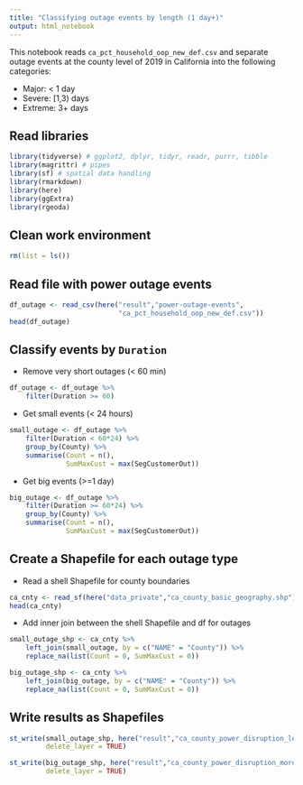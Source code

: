 ```yaml
---
title: "Classifying outage events by length (1 day+)"
output: html_notebook
---
```


This notebook reads `ca_pct_household_oop_new_def.csv` and separate outage events at the county level of 2019 in California into the following categories:

- Major: < 1 day
- Severe: [1,3) days
- Extreme: 3+ days

## Read libraries
```r
library(tidyverse) # ggplot2, dplyr, tidyr, readr, purrr, tibble
library(magrittr) # pipes
library(sf) # spatial data handling
library(rmarkdown)
library(here)
library(ggExtra)
library(rgeoda)
```

## Clean work environment
```r
rm(list = ls())
```

## Read file with power outage events

```r
df_outage <- read_csv(here("result","power-outage-events",
                           "ca_pct_household_oop_new_def.csv"))
head(df_outage)
```

## Classify events by `Duration`

- Remove very short outages (< 60 min)

```r
df_outage <- df_outage %>%
    filter(Duration >= 60)
```

- Get small events (< 24 hours)

```r
small_outage <- df_outage %>%
    filter(Duration < 60*24) %>%
    group_by(County) %>%
    summarise(Count = n(),
              SumMaxCust = max(SegCustomerOut))
```

- Get big events (>=1 day)

```r
big_outage <- df_outage %>%
    filter(Duration >= 60*24) %>%
    group_by(County) %>%
    summarise(Count = n(),
              SumMaxCust = max(SegCustomerOut))
```

## Create a Shapefile for each outage type

- Read a shell Shapefile for county boundaries

```r
ca_cnty <- read_sf(here("data_private","ca_county_basic_geography.shp"))
head(ca_cnty)
```

- Add inner join between the shell Shapefile and df for outages

```r
small_outage_shp <- ca_cnty %>%
    left_join(small_outage, by = c("NAME" = "County")) %>%
    replace_na(list(Count = 0, SumMaxCust = 0))
```

```r
big_outage_shp <- ca_cnty %>%
    left_join(big_outage, by = c("NAME" = "County")) %>%
    replace_na(list(Count = 0, SumMaxCust = 0))
```

## Write results as Shapefiles

```r
st_write(small_outage_shp, here("result","ca_county_power_disruption_less_1day.shp"), 
         delete_layer = TRUE)

st_write(big_outage_shp, here("result","ca_county_power_disruption_more_1day.shp"), 
         delete_layer = TRUE)
```
